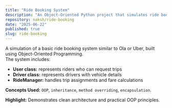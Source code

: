 ```yaml
---
title: "Ride Booking System"
description: "An Object-Oriented Python project that simulates ride booking with drivers, users, and trips."
repository: naksh/ride-booking
date: "2025-06-22"
published: true
slug: ride-booking
---
```


A simulation of a basic ride booking system similar to Ola or Uber, built using Object-Oriented Programming.  
The system includes:
- **User class:** represents riders who can request trips  
- **Driver class:** represents drivers with vehicle details  
- **RideManager:** handles trip assignments and fare calculations  

**Concepts Used:** `OOP`, `inheritance`, `method overriding`, `encapsulation`.

**Highlight:** Demonstrates clean architecture and practical OOP principles.
